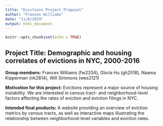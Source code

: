```yaml
---
title: "Evictions Project Proposal"
author: "Frances Williams"
date: "11/6/2019"
output: html_document
---
```


```r
knitr::opts_chunk$set(echo = TRUE)
```


## **Project Title:** Demographic and housing correlates of evictions in NYC, 2000-2016

**Group members:** Frances Williams (fw2334), Gloria Hu (gh2518), Naama Kipperman (nk2814), Will Simmons (wes2121)

**Motivation for this project:** Evictions represent a major source of housing instability. We are interested in census tract- and neighborhood-level factors affecting the rates of eviction and eviction filings in NYC. 

**Intended final products:** A website providing an overview of eviction metrics by census tracts, as well as interactive maps illustrating the relationship between neighborhood-level variables and eviction rates. 

